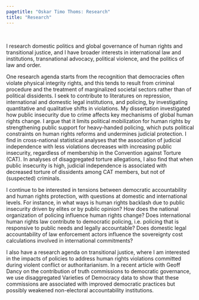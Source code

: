 ```yaml
---
pagetitle: "Oskar Timo Thoms: Research"
title: "Research"
---
```


 

I research domestic politics and global governance of human rights and transitional justice, and I have broader interests in international law and institutions, transnational advocacy, political violence, and the politics of law and order.

One research agenda starts from the recognition that democracies often violate physical integrity rights, and this tends to result from criminal procedure and the treatment of marginalized societal sectors rather than of political dissidents. I seek to contribute to literatures on repression, international and domestic legal institutions, and policing, by investigating quantitative and qualitative shifts in violations. My dissertation investigated how public insecurity due to crime affects key mechanisms of global human rights change. I argue that it limits political mobilization for human rights by strengthening public support for heavy-handed policing, which puts political constraints on human rights reforms and undermines judicial protection. I find in cross-national statistical analyses that the association of judicial independence with less violations decreases with increasing public insecurity, regardless of membership in the Convention against Torture (CAT). In analyses of disaggregated torture allegations, I also find that when public insecurity is high, judicial independence is associated with decreased torture of dissidents among CAT members, but not of (suspected) criminals.

I continue to be interested in tensions between democratic accountability and human rights protection, with questions at domestic and international levels. For instance, in what ways is human rights backlash due to public insecurity driven by elites or by public opinion? How does the national organization of policing influence human rights change? Does international human rights law contribute to democratic policing, i.e. policing that is responsive to public needs and legally accountable? Does domestic legal accountability of law enforcement actors influence the sovereignty cost calculations involved in international commitments?

I also have a research agenda on transitional justice, where I am interested in the impacts of policies to address human rights violations committed during violent conflict or authoritarianism. In a recent article with Geoff Dancy on the contribution of truth commissions to democratic governance, we use disaggregated Varieties of Democracy data to show that these commissions are associated with improved democratic practices but possibly weakened non-electoral accountability institutions.
